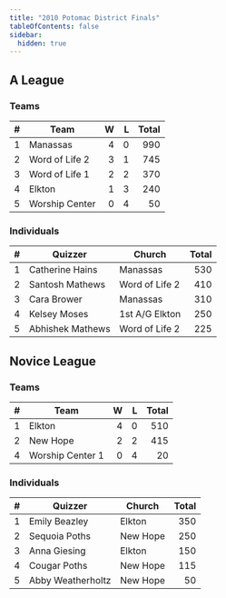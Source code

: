 ```yaml
---
title: "2010 Potomac District Finals"
tableOfContents: false
sidebar:
  hidden: true
---
```


## A League

### Teams

|    # | Team            |    W |    L | Total |
| ---: | --------------- | ---: | ---: | ----: |
|    1 | Manassas        |    4 |    0 |   990 |
|    2 | Word of Life 2  |    3 |    1 |   745 |
|    3 | Word of Life 1  |    2 |    2 |   370 |
|    4 | Elkton          |    1 |    3 |   240 |
|    5 | Worship  Center |    0 |    4 |    50 |

### Individuals

|    # | Quizzer          | Church         | Total |
| ---: | ---------------- | -------------- | ----: |
|    1 | Catherine Hains  | Manassas       |   530 |
|    2 | Santosh Mathews  | Word of Life 2 |   410 |
|    3 | Cara Brower      | Manassas       |   310 |
|    4 | Kelsey Moses     | 1st A/G Elkton |   250 |
|    5 | Abhishek Mathews | Word of Life 2 |   225 |

## Novice League

### Teams

|    # | Team              |    W |    L | Total |
| ---: | ----------------- | ---: | ---: | ----: |
|    1 | Elkton            |    4 |    0 |   510 |
|    2 | New Hope          |    2 |    2 |   415 |
|    4 | Worship  Center 1 |    0 |    4 |    20 |

### Individuals

|    # | Quizzer           | Church   | Total |
| ---: | ----------------- | -------- | ----: |
|    1 | Emily Beazley     | Elkton   |   350 |
|    2 | Sequoia Poths     | New Hope |   250 |
|    3 | Anna Giesing      | Elkton   |   150 |
|    4 | Cougar Poths      | New Hope |   115 |
|    5 | Abby Weatherholtz | New Hope |    50 |
